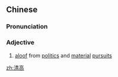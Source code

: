 ==Chinese==
{{zh-forms}}

===Pronunciation===
{{zh-pron
|m=qīnggāo
|c=cing1 gou1
|mn=qz:chheng-ko͘/tw,xm,zz:chheng-ko
|cat=a
}}

===Adjective===
{{zh-adj}}

# [[aloof]] from [[politics]] and [[material]] [[pursuit]]s

[[zh:清高]]